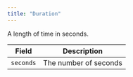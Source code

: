 ---
title: "Duration"
---


A length of time in seconds.

| Field     | Description           |
| --------- | --------------------- |
| `seconds` | The number of seconds |
